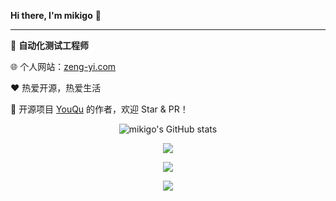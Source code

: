 **Hi there, I'm mikigo** 👋

-----

🌟 **自动化测试工程师**

🌐 个人网站：[zeng-yi.com](https://www.zeng-yi.com/)

❤️ 热爱开源，热爱生活

🎉 开源项目 [YouQu](https://github.com/linuxdeepin/youqu) 的作者，欢迎 Star & PR！


<p align="center">
  <img src="https://github-readme-stats.vercel.app/api?username=mikigo&show_icons=true&theme=radical" alt="mikigo's GitHub stats" />
</p>

<p align="center">
  <img src="https://github-readme-streak-stats.herokuapp.com/?user=mikigo&theme=radical" />
</p>

<p align="center">
  <img src="https://github-profile-trophy.vercel.app/?username=mikigo&theme=radical&column=3&margin-w=15" />
</p>
<p align="center">
    <img src="https://capsule-render.vercel.app/api?type=waving&color=3b82f6&height=120&section=footer"/>
</p>

